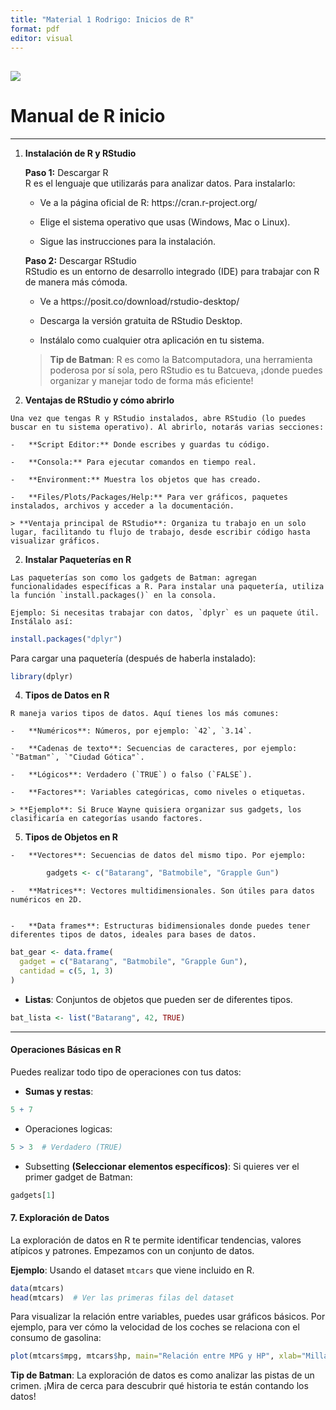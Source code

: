 ```yaml
---
title: "Material 1 Rodrigo: Inicios de R"
format: pdf
editor: visual
---
```


## ![](bat.jpg)

# Manual de R inicio

------------------------------------------------------------------------

1.  **Instalación de R y RStudio**

    **Paso 1:** Descargar R\
    R es el lenguaje que utilizarás para analizar datos. Para instalarlo:

    -   Ve a la página oficial de R: https://cran.r-project.org/

    -   Elige el sistema operativo que usas (Windows, Mac o Linux).

    -   Sigue las instrucciones para la instalación.

    **Paso 2:** Descargar RStudio\
    RStudio es un entorno de desarrollo integrado (IDE) para trabajar con R de manera más cómoda.

    -   Ve a https://posit.co/download/rstudio-desktop/

    -   Descarga la versión gratuita de RStudio Desktop.

    -   Instálalo como cualquier otra aplicación en tu sistema.

    > **Tip de Batman**: R es como la Batcomputadora, una herramienta poderosa por sí sola, pero RStudio es tu Batcueva, ¡donde puedes organizar y manejar todo de forma más eficiente!

2.  **Ventajas de RStudio y cómo abrirlo**

```         
Una vez que tengas R y RStudio instalados, abre RStudio (lo puedes buscar en tu sistema operativo). Al abrirlo, notarás varias secciones:

-   **Script Editor:** Donde escribes y guardas tu código.

-   **Consola:** Para ejecutar comandos en tiempo real.

-   **Environment:** Muestra los objetos que has creado.

-   **Files/Plots/Packages/Help:** Para ver gráficos, paquetes instalados, archivos y acceder a la documentación.

> **Ventaja principal de RStudio**: Organiza tu trabajo en un solo lugar, facilitando tu flujo de trabajo, desde escribir código hasta visualizar gráficos.
```

2.  **Instalar Paqueterías en R**

```         
Las paqueterías son como los gadgets de Batman: agregan funcionalidades específicas a R. Para instalar una paquetería, utiliza la función `install.packages()` en la consola.

Ejemplo: Si necesitas trabajar con datos, `dplyr` es un paquete útil. Instálalo así:
```

```r
install.packages("dplyr")

```

Para cargar una paquetería (después de haberla instalado):

```r
library(dplyr)

```

4.  **Tipos de Datos en R**

```         
R maneja varios tipos de datos. Aquí tienes los más comunes:

-   **Numéricos**: Números, por ejemplo: `42`, `3.14`.

-   **Cadenas de texto**: Secuencias de caracteres, por ejemplo: `"Batman"`, `"Ciudad Gótica"`.

-   **Lógicos**: Verdadero (`TRUE`) o falso (`FALSE`).

-   **Factores**: Variables categóricas, como niveles o etiquetas.

> **Ejemplo**: Si Bruce Wayne quisiera organizar sus gadgets, los clasificaría en categorías usando factores.
```

5.  **Tipos de Objetos en R**

```         
-   **Vectores**: Secuencias de datos del mismo tipo. Por ejemplo:
```

```r
        gadgets <- c("Batarang", "Batmobile", "Grapple Gun")

```

```         
-   **Matrices**: Vectores multidimensionales. Son útiles para datos numéricos en 2D.


-   **Data frames**: Estructuras bidimensionales donde puedes tener diferentes tipos de datos, ideales para bases de datos.
```

```r
bat_gear <- data.frame(
  gadget = c("Batarang", "Batmobile", "Grapple Gun"),
  cantidad = c(5, 1, 3)
)

```

-   **Listas**: Conjuntos de objetos que pueden ser de diferentes tipos.

```r
bat_lista <- list("Batarang", 42, TRUE)

```

------------------------------------------------------------------------

#### **Operaciones Básicas en R**

Puedes realizar todo tipo de operaciones con tus datos:

-   **Sumas y restas**:

```r
5 + 7 

```

-   Operaciones logicas:

```r
5 > 3  # Verdadero (TRUE)

```

-   Subsetting **(Seleccionar elementos específicos)**: Si quieres ver el primer gadget de Batman:

```r
gadgets[1]

```

#### 7. **Exploración de Datos**

La exploración de datos en R te permite identificar tendencias, valores atípicos y patrones. Empezamos con un conjunto de datos.

**Ejemplo**: Usando el dataset `mtcars` que viene incluido en R.

```r
data(mtcars)
head(mtcars)  # Ver las primeras filas del dataset
```

Para visualizar la relación entre variables, puedes usar gráficos básicos. Por ejemplo, para ver cómo la velocidad de los coches se relaciona con el consumo de gasolina:

```r
plot(mtcars$mpg, mtcars$hp, main="Relación entre MPG y HP", xlab="Millas por galón", ylab="Caballos de fuerza")
```

**Tip de Batman**: La exploración de datos es como analizar las pistas de un crimen. ¡Mira de cerca para descubrir qué historia te están contando los datos!
